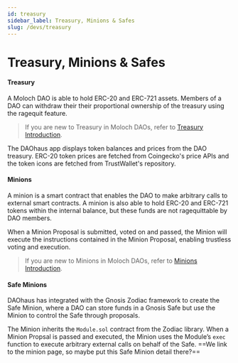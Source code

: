```yaml
---
id: treasury
sidebar_label: Treasury, Minions & Safes 
slug: /devs/treasury
---
```


# Treasury, Minions & Safes 

#### **Treasury** 

A Moloch DAO is able to hold ERC-20 and ERC-721 assets. Members of a DAO can withdraw their their proportional ownership of the treasury using the ragequit feature. 

> If you are new to Treasury in Moloch DAOs, refer to  [Treasury Introduction](https://daohaus.club/docs/users/treasury). 

The DAOhaus app displays token balances and prices from the DAO treasury. ERC-20 token prices are fetched from Coingecko's price APIs and the token icons are fetched from TrustWallet's repository.

#### **Minions**
A minion is a smart contract that enables the DAO to make arbitrary calls to external smart contracts. A minion is also able to hold ERC-20 and ERC-721 tokens within the internal balance, but these funds are not ragequittable by DAO members. 

When a Minion Proposal is submitted, voted on and passed, the Minion will execute the instructions contained in the Minion Proposal, enabling trustless voting and execution.

> If you are new to Minions in Moloch DAOs, refer to  [Minions Introduction](https://daohaus.club/docs/users/minion).

#### **Safe Minions**
DAOhaus has integrated with the Gnosis Zodiac framework to create the Safe Minion, where a DAO can store funds in a Gnosis Safe but use the Minion to control the Safe through proposals. 

The Minion inherits the `Module.sol` contract from the Zodiac library. When a Minion Propsal is passed and executed, the Minion uses the Module’s `exec` function to execute arbitrary external calls on behalf of the Safe.
==We link to the minion page, so maybe put this Safe Minion detail there?==
